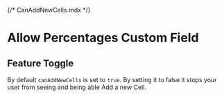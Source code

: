 {/* CanAddNewCells.mdx */}


# Allow Percentages Custom Field

## Feature Toggle

By default <code>canAddNewCells</code> is set to <code>true</code>. By setting it to false it stops your user from seeing and being able Add a new Cell.

<Meta of={CanAddNewCellsStories} />

<Container>
  <Story of={CanAddNewCellsStories.True} autoplay />
</Container>
